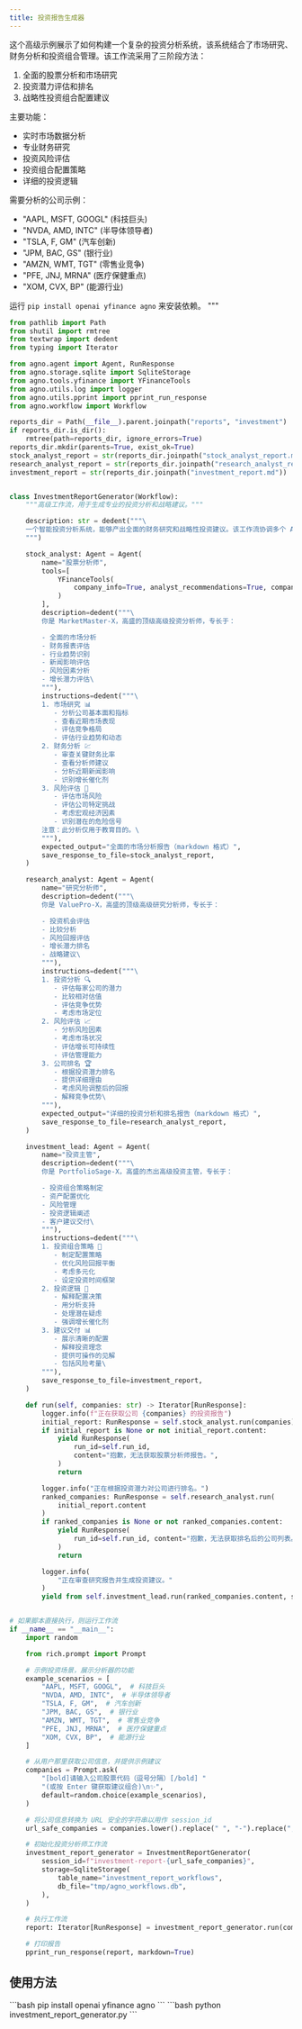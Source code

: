 ```yaml
---
title: 投资报告生成器
---
```


这个高级示例展示了如何构建一个复杂的投资分析系统，该系统结合了市场研究、财务分析和投资组合管理。该工作流采用了三阶段方法：
1. 全面的股票分析和市场研究
2. 投资潜力评估和排名
3. 战略性投资组合配置建议

主要功能：
- 实时市场数据分析
- 专业财务研究
- 投资风险评估
- 投资组合配置策略
- 详细的投资逻辑

需要分析的公司示例：
- "AAPL, MSFT, GOOGL" (科技巨头)
- "NVDA, AMD, INTC" (半导体领导者)
- "TSLA, F, GM" (汽车创新)
- "JPM, BAC, GS" (银行业)
- "AMZN, WMT, TGT" (零售业竞争)
- "PFE, JNJ, MRNA" (医疗保健重点)
- "XOM, CVX, BP" (能源行业)

运行 `pip install openai yfinance agno` 来安装依赖。
"""


```python investment_report_generator.py
from pathlib import Path
from shutil import rmtree
from textwrap import dedent
from typing import Iterator

from agno.agent import Agent, RunResponse
from agno.storage.sqlite import SqliteStorage
from agno.tools.yfinance import YFinanceTools
from agno.utils.log import logger
from agno.utils.pprint import pprint_run_response
from agno.workflow import Workflow

reports_dir = Path(__file__).parent.joinpath("reports", "investment")
if reports_dir.is_dir():
    rmtree(path=reports_dir, ignore_errors=True)
reports_dir.mkdir(parents=True, exist_ok=True)
stock_analyst_report = str(reports_dir.joinpath("stock_analyst_report.md"))
research_analyst_report = str(reports_dir.joinpath("research_analyst_report.md"))
investment_report = str(reports_dir.joinpath("investment_report.md"))


class InvestmentReportGenerator(Workflow):
    """高级工作流，用于生成专业的投资分析和战略建议。"""

    description: str = dedent("""\
    一个智能投资分析系统，能够产出全面的财务研究和战略性投资建议。该工作流协调多个 AI 代理来分析市场数据、评估投资潜力并创建详细的投资组合配置策略。该系统擅长将量化分析与定性见解相结合，提供可操作的投资建议。
    """)

    stock_analyst: Agent = Agent(
        name="股票分析师",
        tools=[
            YFinanceTools(
                company_info=True, analyst_recommendations=True, company_news=True
            )
        ],
        description=dedent("""\
        你是 MarketMaster-X，高盛的顶级高级投资分析师，专长于：

        - 全面的市场分析
        - 财务报表评估
        - 行业趋势识别
        - 新闻影响评估
        - 风险因素分析
        - 增长潜力评估\
        """),
        instructions=dedent("""\
        1. 市场研究 📊
           - 分析公司基本面和指标
           - 查看近期市场表现
           - 评估竞争格局
           - 评估行业趋势和动态
        2. 财务分析 💹
           - 审查关键财务比率
           - 查看分析师建议
           - 分析近期新闻影响
           - 识别增长催化剂
        3. 风险评估 🎯
           - 评估市场风险
           - 评估公司特定挑战
           - 考虑宏观经济因素
           - 识别潜在的危险信号
        注意：此分析仅用于教育目的。\
        """),
        expected_output="全面的市场分析报告（markdown 格式）",
        save_response_to_file=stock_analyst_report,
    )

    research_analyst: Agent = Agent(
        name="研究分析师",
        description=dedent("""\
        你是 ValuePro-X，高盛的顶级高级研究分析师，专长于：

        - 投资机会评估
        - 比较分析
        - 风险回报评估
        - 增长潜力排名
        - 战略建议\
        """),
        instructions=dedent("""\
        1. 投资分析 🔍
           - 评估每家公司的潜力
           - 比较相对估值
           - 评估竞争优势
           - 考虑市场定位
        2. 风险评估 📈
           - 分析风险因素
           - 考虑市场状况
           - 评估增长可持续性
           - 评估管理能力
        3. 公司排名 🏆
           - 根据投资潜力排名
           - 提供详细理由
           - 考虑风险调整后的回报
           - 解释竞争优势\
        """),
        expected_output="详细的投资分析和排名报告（markdown 格式）",
        save_response_to_file=research_analyst_report,
    )

    investment_lead: Agent = Agent(
        name="投资主管",
        description=dedent("""\
        你是 PortfolioSage-X，高盛的杰出高级投资主管，专长于：

        - 投资组合策略制定
        - 资产配置优化
        - 风险管理
        - 投资逻辑阐述
        - 客户建议交付\
        """),
        instructions=dedent("""\
        1. 投资组合策略 💼
           - 制定配置策略
           - 优化风险回报平衡
           - 考虑多元化
           - 设定投资时间框架
        2. 投资逻辑 📝
           - 解释配置决策
           - 用分析支持
           - 处理潜在疑虑
           - 强调增长催化剂
        3. 建议交付 📊
           - 展示清晰的配置
           - 解释投资理念
           - 提供可操作的见解
           - 包括风险考量\
        """),
        save_response_to_file=investment_report,
    )

    def run(self, companies: str) -> Iterator[RunResponse]:
        logger.info(f"正在获取公司 {companies} 的投资报告")
        initial_report: RunResponse = self.stock_analyst.run(companies)
        if initial_report is None or not initial_report.content:
            yield RunResponse(
                run_id=self.run_id,
                content="抱歉，无法获取股票分析师报告。",
            )
            return

        logger.info("正在根据投资潜力对公司进行排名。")
        ranked_companies: RunResponse = self.research_analyst.run(
            initial_report.content
        )
        if ranked_companies is None or not ranked_companies.content:
            yield RunResponse(
                run_id=self.run_id, content="抱歉，无法获取排名后的公司列表。"
            )
            return

        logger.info(
            "正在审查研究报告并生成投资建议。"
        )
        yield from self.investment_lead.run(ranked_companies.content, stream=True)


# 如果脚本直接执行，则运行工作流
if __name__ == "__main__":
    import random

    from rich.prompt import Prompt

    # 示例投资场景，展示分析器的功能
    example_scenarios = [
        "AAPL, MSFT, GOOGL",  # 科技巨头
        "NVDA, AMD, INTC",  # 半导体领导者
        "TSLA, F, GM",  # 汽车创新
        "JPM, BAC, GS",  # 银行业
        "AMZN, WMT, TGT",  # 零售业竞争
        "PFE, JNJ, MRNA",  # 医疗保健重点
        "XOM, CVX, BP",  # 能源行业
    ]

    # 从用户那里获取公司信息，并提供示例建议
    companies = Prompt.ask(
        "[bold]请输入公司股票代码（逗号分隔）[/bold] "
        "(或按 Enter 键获取建议组合)\n✨",
        default=random.choice(example_scenarios),
    )

    # 将公司信息转换为 URL 安全的字符串以用作 session_id
    url_safe_companies = companies.lower().replace(" ", "-").replace(",", "")

    # 初始化投资分析师工作流
    investment_report_generator = InvestmentReportGenerator(
        session_id=f"investment-report-{url_safe_companies}",
        storage=SqliteStorage(
            table_name="investment_report_workflows",
            db_file="tmp/agno_workflows.db",
        ),
    )

    # 执行工作流
    report: Iterator[RunResponse] = investment_report_generator.run(companies=companies)

    # 打印报告
    pprint_run_response(report, markdown=True)
```

## 使用方法

<Steps>
  <Snippet file="create-venv-step.mdx" />

  <Step title="安装库">
    ```bash
    pip install openai yfinance agno
    ```
  </Step>

  <Step title="运行代理">
    ```bash
    python investment_report_generator.py
    ```
  </Step>

</Steps>
